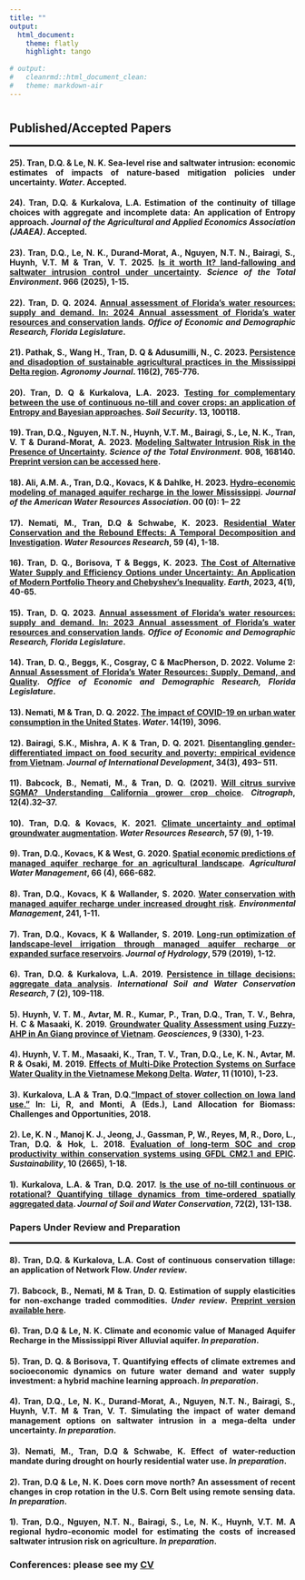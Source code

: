 ```yaml
---
title: ""
output:
  html_document:
    theme: flatly
    highlight: tango
    
# output:
#   cleanrmd::html_document_clean:
#   theme: markdown-air
---
```


#
#
<!-- <link rel="stylesheet" href="style.css" type="text/css"> -->


<style>
body {
text-align: justify}
</style>



## **Published/Accepted Papers**
<hr style="border:1px solid black"> <!-- add black line -->
#### 25). **Tran, D.Q.** & Le, N. K.  Sea-level rise and saltwater intrusion: economic estimates of impacts of nature-based mitigation policies under uncertainty. *Water*. **Accepted**.

#### 24). **Tran, D.Q.** & Kurkalova, L.A. Estimation of the continuity of tillage choices with aggregate and incomplete data: An application of Entropy approach. *Journal of the Agricultural and Applied Economics Association (JAAEA)*. **Accepted**.

#### 23). **Tran, D.Q**., Le, N. K., Durand-Morat, A., Nguyen, N.T. N., Bairagi, S., Huynh, V.T. M & Tran, V. T. 2025. [Is it worth It? land-fallowing and saltwater intrusion control under uncertainty](https://doi.org/10.1016/j.scitotenv.2025.178711). *Science of the Total Environment*. 966 (2025), 1-15.

#### 22). **Tran, D. Q**. 2024. [Annual assessment of Florida’s water resources: supply and demand. In: 2024 Annual assessment of Florida's water resources and conservation lands](http://edr.state.fl.us/Content/natural-resources/2024_AnnualAssessmentWaterResources_Chapter3.pdf). *Office of Economic and Demographic Research, Florida Legislature*.  

#### 21). Pathak, S., Wang H., **Tran, D. Q** & Adusumilli, N., C. 2023. [Persistence and disadoption of sustainable agricultural practices in the Mississippi Delta region](https://doi.org/10.1002/agj2.21519). *Agronomy Journal*. 116(2), 765-776.  

#### 20). **Tran, D. Q** & Kurkalova, L.A. 2023. [Testing for complementary between the use of continuous no-till and cover crops: an application of Entropy and Bayesian approaches](https://doi.org/10.1016/j.soisec.2023.100118). *Soil Security*. 13, 100118.

#### 19). **Tran, D.Q.**, Nguyen, N.T. N., Huynh, V.T. M., Bairagi, S., Le, N. K., Tran, V. T & Durand-Morat, A. 2023. [Modeling Saltwater Intrusion Risk in the Presence of Uncertainty](https://doi.org/10.1016/j.scitotenv.2023.168140). *Science of the Total Environment*. 908, 168140. [Preprint version can be accessed here](https://papers.ssrn.com/sol3/papers.cfm?abstract_id=4510877). 

#### 18). Ali, A.M. A., **Tran, D.Q.**, Kovacs, K & Dahlke, H. 2023. [Hydro-economic modeling of managed aquifer recharge in the lower Mississippi](https://onlinelibrary.wiley.com/doi/10.1111/1752-1688.13141?af=R). *Journal of the American Water Resources Association*. 00 (0): 1– 22 

#### 17). Nemati, M., **Tran, D.Q** & Schwabe, K. 2023. [Residential Water Conservation and the Rebound Effects: A Temporal Decomposition and Investigation](https://doi.org/10.1029/2022WR032169). *Water Resources Research*, 59 (4), 1-18.  

#### 16). **Tran, D. Q.**, Borisova, T & Beggs, K. 2023. [The Cost of Alternative Water Supply and Efficiency Options under Uncertainty: An Application of Modern Portfolio Theory and Chebyshev’s Inequality](https://doi.org/10.3390/earth4010003). *Earth*, 2023, 4(1), 40-65.

#### 15). **Tran, D. Q.** 2023. [Annual assessment of Florida’s water resources: supply and demand. In: 2023 Annual assessment of Florida's water resources and conservation lands](http://edr.state.fl.us/Content/natural-resources/2023_AnnualAssessmentWaterResources_Chapter3.pdf). *Office of Economic and Demographic Research, Florida Legislature*.

#### 14). **Tran, D. Q.**, Beggs, K., Cosgray, C & MacPherson, D. 2022. Volume 2: [Annual Assessment of Florida's Water Resources: Supply, Demand, and Quality](http://edr.state.fl.us/Content/natural-resources/LandandWaterAnnualAssessment_2022Edition_Volume2.pdf). *Office of Economic and Demographic Research, Florida Legislature*.

#### 13). Nemati, M & **Tran, D. Q.** 2022. [The impact of COVID-19 on urban water consumption in the United States](https://doi.org/10.3390/w14193096). *Water*. 14(19), 3096.

#### 12). Bairagi, S.K., Mishra, A. K & **Tran, D. Q.** 2021. [Disentangling gender-differentiated impact on food security and poverty: empirical evidence from Vietnam](https://doi.org/10.1002/jid.3611). *Journal of International Development*, 34(3), 493– 511.

#### 11). Babcock, B., Nemati, M., & **Tran, D. Q.** (2021). [Will citrus survive SGMA? Understanding California grower crop choice](https://www.researchgate.net/publication/371867520_Will_citrus_survive_SGMA_Understanding_California_grower_crop_choice#fullTextFileContent). *Citrograph*, 12(4).32–37.

#### 10). **Tran, D.Q.** & Kovacs, K. 2021. [Climate uncertainty and optimal groundwater augmentation](https://doi.org/10.1029/2021WR030114). *Water Resources Research*, 57 (9), 1-19.

#### 9). **Tran, D.Q.**, Kovacs, K & West, G. 2020. [Spatial economic predictions of managed aquifer recharge for an agricultural landscape](https://doi.org/10.1016/j.agwat.2020.106337). *Agricultural Water Management*, 66 (4), 666-682.

#### 8). **Tran, D.Q.**, Kovacs, K & Wallander, S. 2020. [Water conservation with managed aquifer recharge under increased drought risk](https://link.springer.com/article/10.1007/s00267-020-01329-x). *Environmental Management*, 241, 1-11.

#### 7). **Tran, D.Q.**, Kovacs, K & Wallander, S. 2019. [Long-run optimization of landscape-level irrigation through managed aquifer recharge or expanded surface reservoirs](https://doi.org/10.1016/j.jhydrol.2019.124220). *Journal of Hydrology*, 579 (2019), 1-12.

#### 6). **Tran, D.Q.** & Kurkalova, L.A. 2019. [Persistence in tillage decisions: aggregate data analysis](https://doi.org/10.1016/j.iswcr.2019.03.002). *International Soil and Water Conservation Research*, 7 (2), 109-118.

#### 5). Huynh, V. T. M., Avtar, M. R., Kumar, P., **Tran, D.Q.**, Tran, T. V., Behra, H. C & Masaaki, K. 2019. [Groundwater Quality Assessment using Fuzzy-AHP in An Giang province of Vietnam](https://doi.org/10.3390/geosciences9080330). *Geosciences*, 9 (330), 1-23.

#### 4). Huynh, V. T. M., Masaaki, K., Tran, T. V., **Tran, D.Q.**, Le, K. N., Avtar, M. R & Osaki, M. 2019. [Effects of Multi-Dike Protection Systems on Surface Water Quality in the Vietnamese Mekong Delta](https://doi.org/10.3390/w11051010). *Water*, 11 (1010), 1-23.

#### 3). Kurkalova, L.A & **Tran, D.Q.**[“Impact of stover collection on Iowa land use.”](https://link.springer.com/chapter/10.1007/978-3-319-74536-7_8) In: Li, R, and Monti, A (Eds.), Land Allocation for Biomass: Challenges and Opportunities, 2018.

#### 2). Le, K. N ., Manoj K. J., Jeong, J., Gassman, P, W., Reyes, M, R., Doro, L., **Tran, D.Q.** & Hok, L. 2018. [Evaluation of long-term SOC and crop productivity within conservation systems using GFDL CM2.1 and EPIC](https://doi.org/10.3390/su10082665). *Sustainability*, 10 (2665), 1-18. 

#### 1). Kurkalova, L.A. & **Tran, D.Q.** 2017. [Is the use of no-till continuous or rotational? Quantifying tillage dynamics from time-ordered spatially aggregated data](https://www.tandfonline.com/doi/abs/10.2489/jswc.72.2.131). *Journal of Soil and Water Conservation*, 72(2), 131-138.


### **Papers Under Review and Preparation**
<hr style="border:1px solid black"> <!-- add black line -->

#### 8). **Tran, D.Q.** & Kurkalova, L.A. Cost of continuous conservation tillage: an application of Network Flow. *Under review*.

#### 7). Babcock, B., Nemati, M & **Tran, D. Q**. Estimation of supply elasticities for non-exchange traded commodities. *Under review*. [Preprint version available here](https://spp.ucr.edu/document/estimation-supply-elasticities-non-exchange-traded-commodities-full-paper).

#### 6). **Tran, D.Q** & Le, N. K. Climate and economic value of Managed Aquifer Recharge in the Mississippi River Alluvial aquifer. *In preparation*.

#### 5). **Tran, D. Q.** & Borisova, T. Quantifying effects of climate extremes and socioeconomic dynamics on future water demand and water supply investment: a hybrid machine learning approach. *In preparation*.

#### 4). **Tran, D.Q.**, Le, N. K., Durand-Morat, A., Nguyen, N.T. N., Bairagi, S., Huynh, V.T. M & Tran, V. T.  Simulating the impact of water demand management options on saltwater intrusion in a mega-delta under uncertainty. *In preparation*.

#### 3). Nemati, M., **Tran, D.Q** & Schwabe, K. Effect of water-reduction mandate during drought on hourly residential water use. *In preparation*.

#### 2). **Tran, D.Q** & Le, N. K. Does corn move north? An assessment of recent changes in crop rotation in the U.S. Corn Belt using remote sensing data. *In preparation*.

#### 1). **Tran, D.Q.**, Nguyen, N.T. N., Bairagi, S., Le, N. K., Huynh, V.T. M. A regional hydro-economic model for estimating the costs of increased saltwater intrusion risk on agriculture. *In preparation*.

### **Conferences: please see my [CV](https://dattran-hydroeco.github.io/my_CV_updatedJune2023.html)**